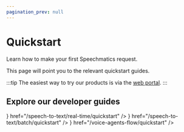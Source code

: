 ```yaml
---
pagination_prev: null
---
```


# Quickstart

Learn how to make your first Speechmatics request.

This page will point you to the relevant quickstart guides.

:::tip
The easiest way to try our products is via the [web portal](https://portal.speechmatics.com/).
:::

## Explore our developer guides

<Flex direction="column" gap="3">
  <LinkCard
    title="Real-time transcription"
    description="Instantly convert streaming audio to text with the Real-time SaaS WebSocket API"
    icon={<ChevronsRightIcon/>}
    href="/speech-to-text/real-time/quickstart"
  />
  <LinkCard
    title="Transcribe a file"
    description="Use Batch processing to accurately turn your audio files into text with Batch API"
    icon={<FileAudio/>}
    href="/speech-to-text/batch/quickstart"
  />
  <LinkCard
    title="Build a voice agent"
    description="Build conversational AI agents with ease using the Flow API"
    icon={<BotMessageSquare/>}
    href="/voice-agents-flow/quickstart"
  />
</Flex>
